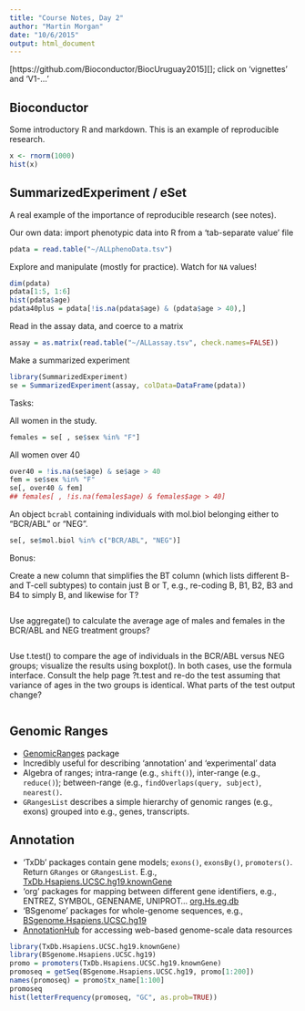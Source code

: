 ```yaml
---
title: "Course Notes, Day 2"
author: "Martin Morgan"
date: "10/6/2015"
output: html_document
---
```


[https://github.com/Bioconductor/BiocUruguay2015][]; click on 'vignettes' and 'V1-...'

## Bioconductor

Some introductory R and markdown. This is an example of reproducible research.

```r
x <- rnorm(1000)
hist(x)
```


## SummarizedExperiment / eSet

A real example of the importance of reproducible research (see notes).

Our own data: import phenotypic data into R from a 'tab-separate
value' file

```r
pdata = read.table("~/ALLphenoData.tsv")
```

Explore and manipulate (mostly for practice). Watch for `NA`
values!

```r
dim(pdata)
pdata[1:5, 1:6]
hist(pdata$age)
pdata40plus = pdata[!is.na(pdata$age) & (pdata$age > 40),]
```

Read in the assay data, and coerce to a matrix

```r
assay = as.matrix(read.table("~/ALLassay.tsv", check.names=FALSE))
```

Make a summarized experiment

```r
library(SummarizedExperiment)
se = SummarizedExperiment(assay, colData=DataFrame(pdata))
```

Tasks:

All women in the study.

```r
females = se[ , se$sex %in% "F"]
```

All women over 40

```r
over40 = !is.na(se$age) & se$age > 40
fem = se$sex %in% "F"
se[, over40 & fem]
## females[ , !is.na(females$age) & females$age > 40]
```

An object `bcrabl` containing individuals with mol.biol belonging either to "BCR/ABL" or "NEG".

```r
se[, se$mol.biol %in% c("BCR/ABL", "NEG")]
```

Bonus:

Create a new column that simplifies the BT column (which lists different B- and T-cell subtypes) to contain just B or T, e.g., re-coding B, B1, B2, B3 and B4 to simply B, and likewise for T?

```r
```

Use aggregate() to calculate the average age of males and females in the BCR/ABL and NEG treatment groups?

```r
```

Use t.test() to compare the age of individuals in the BCR/ABL versus NEG groups; visualize the results using boxplot(). In both cases, use the formula interface. Consult the help page ?t.test and re-do the test assuming that variance of ages in the two groups is identical. What parts of the test output change?

```r
```

## Genomic Ranges

- [GenomicRanges][] package
- Incredibly useful for describing 'annotation' and 'experimental' data
- Algebra of ranges; intra-range (e.g., `shift()`), inter-range (e.g.,
  `reduce()`); between-range (e.g., `findOverlaps(query, subject)`, 
  `nearest()`.
- `GRangesList` describes a simple hierarchy of genomic ranges (e.g.,
  exons) grouped into e.g., genes, transcripts.

## Annotation

- 'TxDb' packages contain gene models; `exons()`, `exonsBy()`, 
  `promoters()`. Return `GRanges` or `GRangesList`. E.g., 
  [TxDb.Hsapiens.UCSC.hg19.knownGene][]
- 'org' packages for mapping between different gene identifiers, e.g., 
  ENTREZ, SYMBOL, GENENAME, UNIPROT... [org.Hs.eg.db][]
- 'BSgenome' packages for whole-genome sequences, e.g., 
  [BSgenome.Hsapiens.UCSC.hg19][]
- [AnnotationHub][] for accessing web-based genome-scale data resources

```r
library(TxDb.Hsapiens.UCSC.hg19.knownGene)
library(BSgenome.Hsapiens.UCSC.hg19)
promo = promoters(TxDb.Hsapiens.UCSC.hg19.knownGene)
promoseq = getSeq(BSgenome.Hsapiens.UCSC.hg19, promo[1:200])
names(promoseq) = promo$tx_name[1:100]
promoseq
hist(letterFrequency(promoseq, "GC", as.prob=TRUE))
```
  
[GenomicRanges]: http://bioconductor.org/packages/GenomicRanges
[org.Hs.eg.db]: http://bioconductor.org/packages/org.Hs.eg.db
[AnnotationHub]: http://bioconductor.org/packages/AnnotationHub
[TxDb.Hsapiens.UCSC.hg19.knownGene]: http://bioconductor.org/packages/TxDb.Hsapiens.UCSC.hg19.knownGene
[BSgenome.Hsapiens.UCSC.hg19]: http://bioconductor.org/packages/BSgenome.Hsapiens.UCSC.hg19
